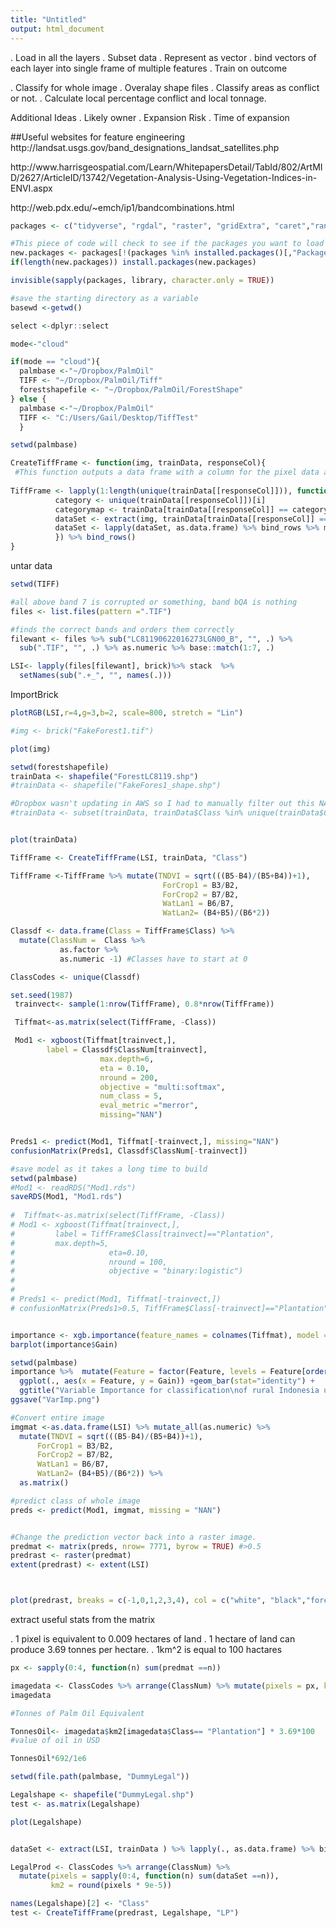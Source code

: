 ```yaml
---
title: "Untitled"
output: html_document
---
```



. Load in all the layers
. Subset data
. Represent as vector
. bind vectors of each layer into single frame of multiple features
. Train on outcome

. Classify for whole image
. Overalay shape files
. Classify areas as conflict or not.
. Calculate local percentage conflict and local tonnage.

Additional Ideas
. Likely owner
. Expansion Risk
. Time of expansion

##Useful websites for feature engineering
http://landsat.usgs.gov/band_designations_landsat_satellites.php

http://www.harrisgeospatial.com/Learn/WhitepapersDetail/TabId/802/ArtMID/2627/ArticleID/13742/Vegetation-Analysis-Using-Vegetation-Indices-in-ENVI.aspx

http://web.pdx.edu/~emch/ip1/bandcombinations.html



```r
packages <- c("tidyverse", "rgdal", "raster", "gridExtra", "caret","randomForest","xgboost", "e1071", "snow", "RColorBrewer")

#This piece of code will check to see if the packages you want to load are installed if they aren't it will install them
new.packages <- packages[!(packages %in% installed.packages()[,"Package"])]
if(length(new.packages)) install.packages(new.packages)

invisible(sapply(packages, library, character.only = TRUE))

#save the starting directory as a variable
basewd <-getwd()

select <-dplyr::select

mode<-"cloud"

if(mode == "cloud"){
  palmbase <-"~/Dropbox/PalmOil"
  TIFF <- "~/Dropbox/PalmOil/Tiff"
  forestshapefile <- "~/Dropbox/PalmOil/ForestShape"
} else {
  palmbase <-"~/Dropbox/PalmOil"
  TIFF <- "C:/Users/Gail/Desktop/TiffTest"
  }

setwd(palmbase)
```


```r
CreateTiffFrame <- function(img, trainData, responseCol){
 #This function outputs a data frame with a column for the pixel data and a column for the output variable, for a stacked raster it will include a column for each band
  
TiffFrame <- lapply(1:length(unique(trainData[[responseCol]])), function(i){    
          category <- unique(trainData[[responseCol]])[i]
          categorymap <- trainData[trainData[[responseCol]] == category,]
          dataSet <- extract(img, trainData[trainData[[responseCol]] == category,] )
          dataSet <- lapply(dataSet, as.data.frame) %>% bind_rows %>% mutate( Class = category)
          }) %>% bind_rows()
}
```


untar data
```r
setwd(TIFF)

#all above band 7 is corrupted or something, band bQA is nothing 
files <- list.files(pattern =".TIF")

#finds the correct bands and orders them correctly
filewant <- files %>% sub("LC81190622016273LGN00_B", "", .) %>% 
  sub(".TIF", "", .) %>% as.numeric %>% base::match(1:7, .)

LSI<- lapply(files[filewant], brick)%>% stack  %>%
  setNames(sub(".+_", "", names(.))) 
```



ImportBrick
```r

plotRGB(LSI,r=4,g=3,b=2, scale=800, stretch = "Lin")

#img <- brick("FakeForest1.tif")

plot(img)

setwd(forestshapefile)
trainData <- shapefile("ForestLC8119.shp")
#trainData <- shapefile("FakeFores1_shape.shp")

#Dropbox wasn't updating in AWS so I had to manually filter out this NA
#trainData <- subset(trainData, trainData$Class %in% unique(trainData$Class)[-6])


plot(trainData)
```

```r

TiffFrame <- CreateTiffFrame(LSI, trainData, "Class")

TiffFrame <-TiffFrame %>% mutate(TNDVI = sqrt(((B5-B4)/(B5+B4))+1), 
                                  ForCrop1 = B3/B2,
                                  ForCrop2 = B7/B2,
                                  WatLan1 = B6/B7,
                                  WatLan2= (B4+B5)/(B6*2))

Classdf <- data.frame(Class = TiffFrame$Class) %>% 
  mutate(ClassNum =  Class %>% 
           as.factor %>% 
           as.numeric -1) #Classes have to start at 0

ClassCodes <- unique(Classdf)

set.seed(1987)
 trainvect<- sample(1:nrow(TiffFrame), 0.8*nrow(TiffFrame))

 Tiffmat<-as.matrix(select(TiffFrame, -Class))

 Mod1 <- xgboost(Tiffmat[trainvect,],
        label = Classdf$ClassNum[trainvect],
                    max.depth=6,
                    eta = 0.10,
                    nround = 200,
                    objective = "multi:softmax",
                    num_class = 5,
                    eval_metric ="merror",
                    missing="NAN")


Preds1 <- predict(Mod1, Tiffmat[-trainvect,], missing="NAN")
confusionMatrix(Preds1, Classdf$ClassNum[-trainvect])

#save model as it takes a long time to build
setwd(palmbase)
#Mod1 <- readRDS("Mod1.rds")
saveRDS(Mod1, "Mod1.rds") 
 
#  Tiffmat<-as.matrix(select(TiffFrame, -Class))
# Mod1 <- xgboost(Tiffmat[trainvect,],
#         label = TiffFrame$Class[trainvect]=="Plantation",
#         max.depth=5, 
#                     eta=0.10,
#                     nround = 100, 
#                     objective = "binary:logistic")
# 
# 
# Preds1 <- predict(Mod1, Tiffmat[-trainvect,])
# confusionMatrix(Preds1>0.5, TiffFrame$Class[-trainvect]=="Plantation")


importance <- xgb.importance(feature_names = colnames(Tiffmat), model = Mod1)
barplot(importance$Gain)

setwd(palmbase)
importance %>%  mutate(Feature = factor(Feature, levels = Feature[order(-importance$Gain)])) %>% 
  ggplot(., aes(x = Feature, y = Gain)) +geom_bar(stat="identity") +
  ggtitle("Variable Importance for classification\nof rural Indonesia using Landsat 8 Images")
ggsave("VarImp.png")
```



```r

#Convert entire image
imgmat <-as.data.frame(LSI) %>% mutate_all(as.numeric) %>% 
  mutate(TNDVI = sqrt(((B5-B4)/(B5+B4))+1), 
      ForCrop1 = B3/B2,
      ForCrop2 = B7/B2,
      WatLan1 = B6/B7,
      WatLan2= (B4+B5)/(B6*2)) %>% 
  as.matrix()

#predict class of whole image
preds <- predict(Mod1, imgmat, missing = "NAN")


#Change the prediction vector back into a raster image.
predmat <- matrix(preds, nrow= 7771, byrow = TRUE) #>0.5
predrast <- raster(predmat)
extent(predrast) <- extent(LSI)



plot(predrast, breaks = c(-1,0,1,2,3,4), col = c("white", "black","forestgreen", "green", "blue") )

```


extract  useful stats from the matrix

. 1 pixel is equivalent to 0.009 hectares of land
. 1 hectare of land can produce 3.69 tonnes per hectare.
. 1km^2 is equal to 100 hactares
```r
px <- sapply(0:4, function(n) sum(predmat ==n))

imagedata <- ClassCodes %>% arrange(ClassNum) %>% mutate(pixels = px, km2 = round(pixels * 9e-5))
imagedata

#Tonnes of Palm Oil Equivalent

TonnesOil<- imagedata$km2[imagedata$Class== "Plantation"] * 3.69*100
#value of oil in USD

TonnesOil*692/1e6

```


```r
setwd(file.path(palmbase, "DummyLegal"))

Legalshape <- shapefile("DummyLegal.shp")
test <- as.matrix(Legalshape)

plot(Legalshape)


dataSet <- extract(LSI, trainData ) %>% lapply(., as.data.frame) %>% bind_rows

LegalProd <- ClassCodes %>% arrange(ClassNum) %>% 
  mutate(pixels = sapply(0:4, function(n) sum(dataSet ==n)), 
         km2 = round(pixels * 9e-5))

names(Legalshape)[2] <- "Class"
test <- CreateTiffFrame(predrast, Legalshape, "LP")

```

